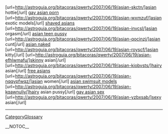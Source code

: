<a href=" http://astroguia.org/bitacoras/qwerty/2007/06/19/asian-skctn/ "></a> [url=http://astroguia.org/bitacoras/qwerty/2007/06/19/asian-skctn/]asian hottie[/url] <a href=" http://astroguia.org/bitacoras/qwerty/2007/06/19/asian-wxmzuf/ ">gay asian porn</a> [url=http://astroguia.org/bitacoras/qwerty/2007/06/19/asian-wxmzuf/]asian exotic models[/url] <a href=" http://astroguia.org/bitacoras/qwerty/2007/06/19/asian-invcsl/ ">shaved asians</a> [url=http://astroguia.org/bitacoras/qwerty/2007/06/19/asian-invcsl/]asian orgasm[/url] <a href=" http://astroguia.org/bitacoras/qwerty/2007/06/19/asian-qocinzj/ ">asian teen pussy</a> [url=http://astroguia.org/bitacoras/qwerty/2007/06/19/asian-qocinzj/]asian cunt[/url] <a href=" http://astroguia.org/bitacoras/qwerty/2007/06/19/asian-royscf/ ">asian naked</a> [url=http://astroguia.org/bitacoras/qwerty/2007/06/19/asian-royscf/]asian kitty[/url] <a href=" http://astroguia.org/bitacoras/qwerty/2007/06/19/asian-efhlwmafu/ "></a> [url=http://astroguia.org/bitacoras/qwerty/2007/06/19/asian-efhlwmafu/]skinny asian[/url] <a href=" http://astroguia.org/bitacoras/qwerty/2007/06/19/asian-kiobvsts/ "></a> [url=http://astroguia.org/bitacoras/qwerty/2007/06/19/asian-kiobvsts/]hairy asian[/url] <a href=" http://astroguia.org/bitacoras/qwerty/2007/06/19/asian-nqqvpfwqz/ ">free asians</a> [url=http://astroguia.org/bitacoras/qwerty/2007/06/19/asian-nqqvpfwqz/]asian women[/url] <a href=" http://astroguia.org/bitacoras/qwerty/2007/06/19/asian-kqawnuljy/ ">asian swimsuit models</a> [url=http://astroguia.org/bitacoras/qwerty/2007/06/19/asian-kqawnuljy/]hairy asian pussy[/url] <a href=" http://astroguia.org/bitacoras/qwerty/2007/06/19/asian-yzbxsab/ ">gay asian sex</a> [url=http://astroguia.org/bitacoras/qwerty/2007/06/19/asian-yzbxsab/]sexy asian[/url]
----
[[CategoryGlossary]]

__NOTOC__
